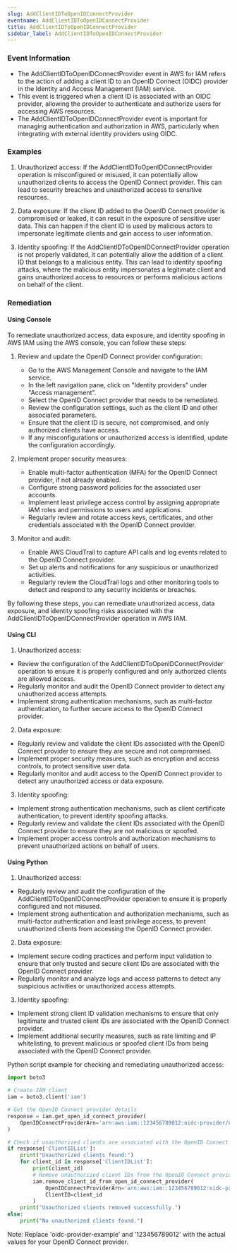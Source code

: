 ```yaml
--- 
slug: AddClientIDToOpenIDConnectProvider
eventname: AddClientIDToOpenIDConnectProvider
title: AddClientIDToOpenIDConnectProvider
sidebar_label: AddClientIDToOpenIDConnectProvider
---
```

                       
### Event Information

- The AddClientIDToOpenIDConnectProvider event in AWS for IAM refers to the action of adding a client ID to an OpenID Connect (OIDC) provider in the Identity and Access Management (IAM) service.
- This event is triggered when a client ID is associated with an OIDC provider, allowing the provider to authenticate and authorize users for accessing AWS resources.
- The AddClientIDToOpenIDConnectProvider event is important for managing authentication and authorization in AWS, particularly when integrating with external identity providers using OIDC.


### Examples

1. Unauthorized access: If the AddClientIDToOpenIDConnectProvider operation is misconfigured or misused, it can potentially allow unauthorized clients to access the OpenID Connect provider. This can lead to security breaches and unauthorized access to sensitive resources.

2. Data exposure: If the client ID added to the OpenID Connect provider is compromised or leaked, it can result in the exposure of sensitive user data. This can happen if the client ID is used by malicious actors to impersonate legitimate clients and gain access to user information.

3. Identity spoofing: If the AddClientIDToOpenIDConnectProvider operation is not properly validated, it can potentially allow the addition of a client ID that belongs to a malicious entity. This can lead to identity spoofing attacks, where the malicious entity impersonates a legitimate client and gains unauthorized access to resources or performs malicious actions on behalf of the client.

### Remediation

#### Using Console

To remediate unauthorized access, data exposure, and identity spoofing in AWS IAM using the AWS console, you can follow these steps:

1. Review and update the OpenID Connect provider configuration:
   - Go to the AWS Management Console and navigate to the IAM service.
   - In the left navigation pane, click on "Identity providers" under "Access management".
   - Select the OpenID Connect provider that needs to be remediated.
   - Review the configuration settings, such as the client ID and other associated parameters.
   - Ensure that the client ID is secure, not compromised, and only authorized clients have access.
   - If any misconfigurations or unauthorized access is identified, update the configuration accordingly.

2. Implement proper security measures:
   - Enable multi-factor authentication (MFA) for the OpenID Connect provider, if not already enabled.
   - Configure strong password policies for the associated user accounts.
   - Implement least privilege access control by assigning appropriate IAM roles and permissions to users and applications.
   - Regularly review and rotate access keys, certificates, and other credentials associated with the OpenID Connect provider.

3. Monitor and audit:
   - Enable AWS CloudTrail to capture API calls and log events related to the OpenID Connect provider.
   - Set up alerts and notifications for any suspicious or unauthorized activities.
   - Regularly review the CloudTrail logs and other monitoring tools to detect and respond to any security incidents or breaches.

By following these steps, you can remediate unauthorized access, data exposure, and identity spoofing risks associated with the AddClientIDToOpenIDConnectProvider operation in AWS IAM.

#### Using CLI

1. Unauthorized access:
- Review the configuration of the AddClientIDToOpenIDConnectProvider operation to ensure it is properly configured and only authorized clients are allowed access.
- Regularly monitor and audit the OpenID Connect provider to detect any unauthorized access attempts.
- Implement strong authentication mechanisms, such as multi-factor authentication, to further secure access to the OpenID Connect provider.

2. Data exposure:
- Regularly review and validate the client IDs associated with the OpenID Connect provider to ensure they are secure and not compromised.
- Implement proper security measures, such as encryption and access controls, to protect sensitive user data.
- Regularly monitor and audit access to the OpenID Connect provider to detect any unauthorized access or data exposure.

3. Identity spoofing:
- Implement strong authentication mechanisms, such as client certificate authentication, to prevent identity spoofing attacks.
- Regularly review and validate the client IDs associated with the OpenID Connect provider to ensure they are not malicious or spoofed.
- Implement proper access controls and authorization mechanisms to prevent unauthorized actions on behalf of users.

#### Using Python

1. Unauthorized access:
- Regularly review and audit the configuration of the AddClientIDToOpenIDConnectProvider operation to ensure it is properly configured and not misused.
- Implement strong authentication and authorization mechanisms, such as multi-factor authentication and least privilege access, to prevent unauthorized clients from accessing the OpenID Connect provider.

2. Data exposure:
- Implement secure coding practices and perform input validation to ensure that only trusted and secure client IDs are associated with the OpenID Connect provider.
- Regularly monitor and analyze logs and access patterns to detect any suspicious activities or unauthorized access attempts.

3. Identity spoofing:
- Implement strong client ID validation mechanisms to ensure that only legitimate and trusted client IDs are associated with the OpenID Connect provider.
- Implement additional security measures, such as rate limiting and IP whitelisting, to prevent malicious or spoofed client IDs from being associated with the OpenID Connect provider.

Python script example for checking and remediating unauthorized access:

```python
import boto3

# Create IAM client
iam = boto3.client('iam')

# Get the OpenID Connect provider details
response = iam.get_open_id_connect_provider(
    OpenIDConnectProviderArn='arn:aws:iam::123456789012:oidc-provider/oidc-provider-example'
)

# Check if unauthorized clients are associated with the OpenID Connect provider
if response['ClientIDList']:
    print("Unauthorized clients found:")
    for client_id in response['ClientIDList']:
        print(client_id)
        # Remove unauthorized client IDs from the OpenID Connect provider
        iam.remove_client_id_from_open_id_connect_provider(
            OpenIDConnectProviderArn='arn:aws:iam::123456789012:oidc-provider/oidc-provider-example',
            ClientID=client_id
        )
    print("Unauthorized clients removed successfully.")
else:
    print("No unauthorized clients found.")
```

Note: Replace 'oidc-provider-example' and '123456789012' with the actual values for your OpenID Connect provider.


 